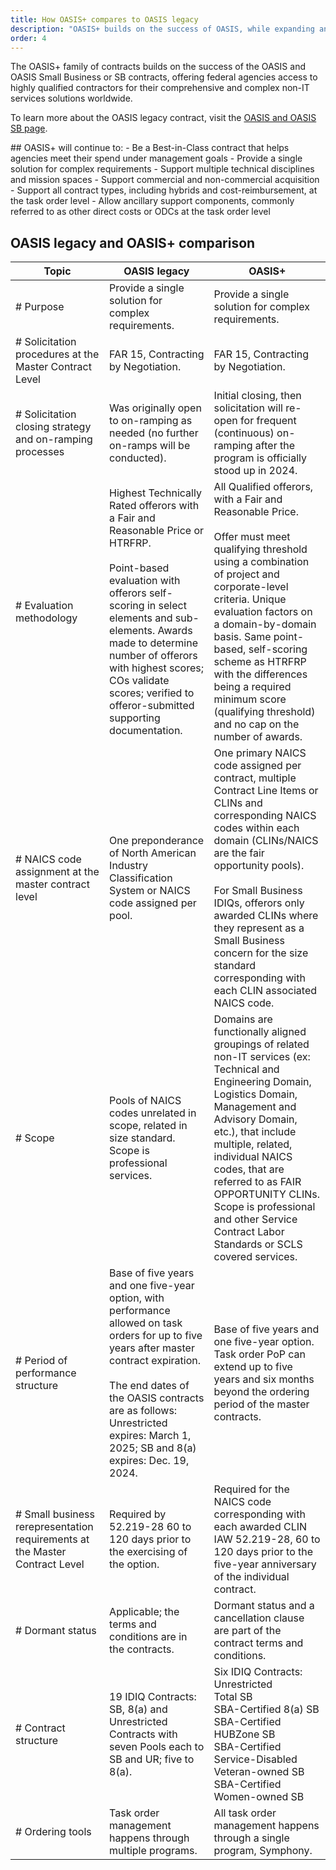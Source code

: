 ```yaml
---
title: How OASIS+ compares to OASIS legacy
description: "OASIS+ builds on the success of OASIS, while expanding and streamlining its features. Learn more about how OASIS+ compares to its predecessor."
order: 4
---
```


The OASIS+ family of contracts builds on the success of the OASIS and OASIS Small Business or SB contracts, offering federal agencies access to highly qualified contractors for their comprehensive and complex non-IT services solutions worldwide.

To learn more about the OASIS legacy contract, visit the [OASIS and OASIS SB page](https://www.gsa.gov/buy-through-us/products-and-services/professional-services/buy-services/oasis-and-oasis-small-business?topnav=buy-through-us).

<GradientBox>
##  OASIS+ will continue to: 
- Be a Best-in-Class contract that helps agencies meet their spend under management goals
- Provide a single solution for complex requirements
- Support multiple technical disciplines and mission spaces
- Support commercial and non-commercial acquisition
- Support all contract types, including hybrids and cost-reimbursement, at the task order level
- Allow ancillary support components, commonly referred to as other direct costs or ODCs at the task order level
</GradientBox>

## OASIS legacy and OASIS+ comparison
| Topic | OASIS legacy | OASIS+
| --------------------------| --------------------------| --------------------------|
|# Purpose | Provide a single solution for complex requirements. | Provide a single solution for complex requirements. |
|# Solicitation procedures at the Master Contract Level | FAR 15, Contracting by Negotiation. | FAR 15, Contracting by Negotiation.|
|# Solicitation closing strategy and on-ramping processes | Was originally open to on-ramping as needed (no further on-ramps will be conducted). | Initial closing, then solicitation will re-open for frequent (continuous) on-ramping after the program is officially stood up in 2024.|
|# Evaluation methodology | Highest Technically Rated offerors with a Fair and Reasonable Price or HTRFRP. <br/><br/> Point-based evaluation with offerors self-scoring in select elements and sub-elements. Awards made to determine number of offerors with highest scores; COs validate scores; verified to offeror-submitted supporting documentation. | All Qualified offerors, with a Fair and Reasonable Price. <br/><br/> Offer must meet qualifying threshold using a combination of project and corporate-level criteria. Unique evaluation factors on a domain-by-domain basis. Same point-based, self-scoring scheme as HTRFRP with the differences being a required minimum score (qualifying threshold) and no cap on the number of awards.|
|# NAICS code assignment at the master contract level | One preponderance of North American Industry Classification System or NAICS code assigned per pool. | One primary NAICS code assigned per contract, multiple Contract Line Items or CLINs and corresponding NAICS codes within each domain (CLINs/NAICS are the fair opportunity pools). <br/><br/> For Small Business IDIQs, offerors only awarded CLINs where they represent as a Small Business concern for the size standard corresponding with each CLIN associated NAICS code.|
|# Scope | Pools of NAICS codes unrelated in scope, related in size standard. Scope is professional services. | Domains are functionally aligned groupings of related non-IT services (ex: Technical and Engineering Domain, Logistics Domain, Management and Advisory Domain, etc.), that include multiple, related, individual NAICS codes, that are referred to as FAIR OPPORTUNITY CLINs. Scope is professional and other Service Contract Labor Standards or SCLS covered services.|
|# Period of performance structure | Base of five years and one five-year option, with performance allowed on task orders for up to five years after master contract expiration.  <br/><br/> The end dates of the OASIS contracts are as follows: <br/>Unrestricted expires: March 1, 2025; SB and 8(a) expires: Dec. 19, 2024. | Base of five years and one five-year option. Task order PoP can extend up to five years and six months beyond the ordering period of the master contracts.|
|# Small business rerepresentation requirements at the Master Contract Level | Required by 52.219-28 60 to 120 days prior to the exercising of the option. | Required for the NAICS code corresponding with each awarded CLIN IAW 52.219-28, 60 to 120 days prior to the five-year anniversary of the individual contract.|
|# Dormant status | Applicable; the terms and conditions are in the contracts. | Dormant status and a cancellation clause are part of the contract terms and conditions.|
|# Contract structure | 19 IDIQ Contracts: SB, 8(a) and Unrestricted Contracts with seven Pools each to SB and UR; five to 8(a). | Six IDIQ Contracts:<br/>Unrestricted<br/>Total SB<br/>SBA-Certified 8(a) SB<br/>SBA-Certified HUBZone SB<br/>SBA-Certified Service-Disabled Veteran-owned SB<br/>SBA-Certified Women-owned SB|
|# Ordering tools | Task order management happens through multiple programs. | All task order management happens through a single program, Symphony.|



